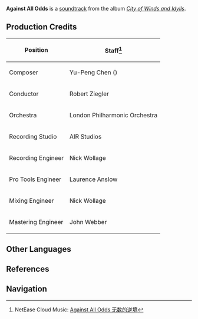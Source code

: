 {{Soundtrack Infobox
|title          =
|image          = City of Winds and Idylls.png
|album          = City of Winds and Idylls
|disc           = 3
|number         = 59
|featured       = GENSHIN CONCERT 2021 "Melodies of an Endless Journey" (CD)
|featured2      =
|featured3      =
|featured_disc  = B
|featured_disc2 =
|featured_disc3 =
|youtube_id     = FYgGSFgWjBw
|youtube_time   = 1664
|spotify_id     = 1XNAEDZ85rSW5HAwqvvBJc
|during         = [[Domains]]
|domain         = Behind Enemy Lines;Call of the Abyss;Clear Pool and Mountain Cavern;Domain of Guyun;Hidden Palace of Zhou Formula;Midsummer Courtyard;Of Mysteries and Salt;Retrieve the Holy Lyre der Himmel;Ridge Watch;The Reward for Courage is Flight;Valley of Remembrance
|previous       = Magic Intrigues
|next           = Perpetual Motion of Wind
}}
'''Against All Odds''' is a [[soundtrack]] from the album ''[[City of Winds and Idylls]]''.

==Production Credits==
{| class="wikitable" style="text-align:left; height:0.5em"
! Position
! Staff<ref>NetEase Cloud Music: [https://music.163.com/#/song?id=1481390950 Against All Odds 无数的逆境]</ref>
|-
! Composer
| Yu-Peng Chen ({{Lang|zh=陈致逸|mini=1}})
|-
! Conductor
| Robert Ziegler
|-
! Orchestra
| London Philharmonic Orchestra
|-
! Recording Studio
| AIR Studios
|-
! Recording Engineer
| Nick Wollage
|-
! Pro Tools Engineer
| Laurence Anslow
|-
! Mixing Engineer
| Nick Wollage
|-
! Mastering Engineer
| John Webber
|}
<!--
==Trivia==
-->
==Other Languages==
{{Other Languages|default_hidden = 1
|en      = Against All Odds
|zhs     = 无数的逆境
|zhs_rm  = Wúshǔ de Nìjìng
|zht     = 無數的逆境
|zht_rm  = Wúshǔ de Nìjìng
|ja      = 数え切れない逆境
|ja_rm   = Kazoe-kirenai Gyakkyou
}}

==References==
{{Reflist}}

==Navigation==
{{Soundtrack Navbox|City of Winds and Idylls}}